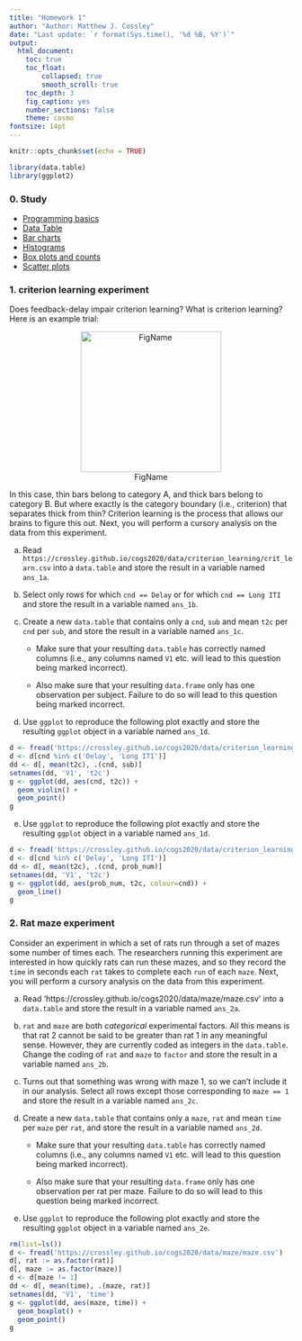 ```yaml
---
title: "Homework 1"
author: "Author: Matthew J. Cossley"
date: "Last update: `r format(Sys.time(), '%d %B, %Y')`"
output:
  html_document:
    toc: true
    toc_float:
        collapsed: true
        smooth_scroll: true
    toc_depth: 3
    fig_caption: yes
    number_sections: false
    theme: cosmo
fontsize: 14pt
---
```


```r
knitr::opts_chunk$set(echo = TRUE)
```

```r
library(data.table)
library(ggplot2)
```

### 0. Study

* [Programming basics](https://rstudio.cloud/learn/primers/1.2)
* [Data Table](https://cran.r-project.org/web/packages/data.table/vignettes/datatable-intro.html)
* [Bar charts](https://rstudio.cloud/learn/primers/3.2)
* [Histograms](https://rstudio.cloud/learn/primers/3.3)
* [Box plots and counts](https://rstudio.cloud/learn/primers/3.4) 
* [Scatter plots](https://rstudio.cloud/learn/primers/3.6) 


### 1. criterion learning experiment

Does feedback-delay impair criterion learning? What is criterion learning? Here
is an example trial:

<center>
![FigName](img/cats.png){width=250px}
</center>

In this case, thin bars belong to category A, and thick bars belong to category
B.  But where exactly is the category boundary (i.e., criterion) that separates
thick from thin? Criterion learning is the process that allows our brains to
figure this out. Next, you will perform a cursory analysis on the data from this
experiment.

a. Read
`https://crossley.github.io/cogs2020/data/criterion_learning/crit_learn.csv`
into a `data.table` and store the result in a variable named `ans_1a`.

b. Select only rows for which `cnd == Delay` or for which `cnd == Long ITI` and
store the result in a variable named `ans_1b`.

c. Create a new `data.table` that contains only a `cnd`, `sub` and mean `t2c`
per `cnd` per `sub`, and store the result in a variable named `ans_1c`.

    * Make sure that your resulting `data.table` has correctly named columns (i.e.,
    any columns named `V1` etc. will lead to this question being marked
    incorrect).
      
    * Also make sure that your resulting `data.frame` only has one observation per
    subject. Failure to do so will lead to this question being marked incorrect.

d. Use `ggplot` to reproduce the following plot exactly and store the resulting
`ggplot` object in a variable named `ans_1d`.
    
```r
d <- fread('https://crossley.github.io/cogs2020/data/criterion_learning/crit_learn.csv')
d <- d[cnd %in% c('Delay', 'Long ITI')]
dd <- d[, mean(t2c), .(cnd, sub)]
setnames(dd, 'V1', 't2c')
g <- ggplot(dd, aes(cnd, t2c)) +
  geom_violin() +
  geom_point()
g
```

e. Use `ggplot` to reproduce the following plot exactly and store the resulting
`ggplot` object in a variable named `ans_1d`.
    
```r
d <- fread('https://crossley.github.io/cogs2020/data/criterion_learning/crit_learn.csv')
d <- d[cnd %in% c('Delay', 'Long ITI')]
dd <- d[, mean(t2c), .(cnd, prob_num)]
setnames(dd, 'V1', 't2c')
g <- ggplot(dd, aes(prob_num, t2c, colour=cnd)) +
  geom_line()
g
```

### 2. Rat maze experiment

Consider an experiment in which a set of rats run through a set of mazes some
number of times each. The researchers running this experiment are interested in
how quickly rats can run these mazes, and so they record the `time` in seconds
each `rat` takes to complete each `run` of each `maze`. Next, you will perform a
cursory analysis on the data from this experiment.

a. Read 'https://crossley.github.io/cogs2020/data/maze/maze.csv' into a
`data.table` and store the result in a variable named `ans_2a`.

b. `rat` and `maze` are both *categorical* experimental factors. All this means
is that rat 2 cannot be said to be greater than rat 1 in any meaningful sense.
However, they are currently coded as integers in the `data.table`. Change the
coding of `rat` and `maze` to `factor` and store the result in a variable named
`ans_2b`.

c. Turns out that something was wrong with maze 1, so we can't include it in our
analysis. Select all rows except those corresponding to `maze == 1` and store
the result in a variable named `ans_2c`.

d. Create a new `data.table` that contains only a `maze`, `rat` and mean `time`
per `maze` per `rat`, and store the result in a variable named `ans_2d`.

    * Make sure that your resulting `data.table` has correctly named columns (i.e.,
    any columns named `V1` etc. will lead to this question being marked
    incorrect).
      
    * Also make sure that your resulting `data.frame` only has one observation per
    rat per maze. Failure to do so will lead to this question being marked incorrect.

e. Use `ggplot` to reproduce the following plot exactly and store the resulting
`ggplot` object in a variable named `ans_2e`.

```r
rm(list=ls())
d <- fread('https://crossley.github.io/cogs2020/data/maze/maze.csv')
d[, rat := as.factor(rat)]
d[, maze := as.factor(maze)]
d <- d[maze != 1]
dd <- d[, mean(time), .(maze, rat)]
setnames(dd, 'V1', 'time')
g <- ggplot(dd, aes(maze, time)) +
  geom_boxplot() +
  geom_point()
g
```
